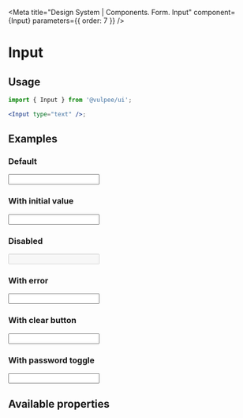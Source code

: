 

<Meta title="Design System | Components. Form. Input" component={Input} parameters={{ order: 7 }} />

# Input

## Usage

```jsx
import { Input } from '@vulpee/ui';

<Input type="text" />;
```

## Examples

### Default

<Preview>
  <Story name="Default">
    <Input type="text" label="Establishment name" />
  </Story>
</Preview>

### With initial value

<Preview>
  <Story name="With default value">
    <Input type="text" label="Establishment name" initialValue="Campsite name" />
  </Story>
</Preview>

### Disabled

<Preview>
  <Story name="Disabled">
    <Input type="text" label="Establishment name" initialValue="Campsite name" disabled />
  </Story>
</Preview>

### With error

<Preview>
  <Story name="With error">
    <Input
      type="text"
      label="Establishment name"
      initialValue="Campsite name"
      error
      errorMessage="This value is invalid"
    />
  </Story>
</Preview>

### With clear button

<Preview>
  <Story name="With clear button">
    <Input type="text" label="Establishment name" initialValue="Campsite name" canClear={true} />
  </Story>
</Preview>

### With password toggle

<Preview>
  <Story name="With password toggle">
    <Input type="password" label="Password" initialValue="MyVerySecurePassword" canTogglePassword />
  </Story>
</Preview>

## Available properties

<Props of={Input} />
